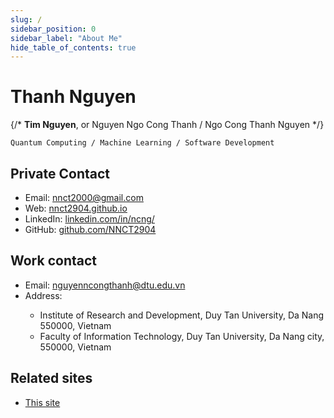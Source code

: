 ```yaml
---
slug: /
sidebar_position: 0
sidebar_label: "About Me"
hide_table_of_contents: true
---
```


# Thanh Nguyen
{/* **Tim Nguyen**, or Nguyen Ngo Cong Thanh / Ngo Cong Thanh Nguyen */}

`Quantum Computing / Machine Learning / Software Development`

## Private Contact

- <Icon icon="fa-envelope fa-fw" size="lg" /> Email: nnct2000@gmail.com
- <Icon icon="fa-globe fa-fw" size="lg" /> Web: [nnct2904.github.io](https://nnct2904.github.io/)
- <Icon icon="fa-brands fa-linkedin fa-fw" size="lg" /> LinkedIn: [linkedin.com/in/ncng/](https://www.linkedin.com/in/ncng/)
- <Icon icon="fa-brands fa-github fa-fw" size="lg" /> GitHub: [github.com/NNCT2904](https://github.com/NNCT2904)

## Work contact

- <Icon icon="fa-envelope fa-fw" size="lg" /> Email: nguyenncongthanh@dtu.edu.vn
- <Icon icon="fa-building-columns fa-fw" size="lg" /> Address: 
  - Institute of Research
  and Development, Duy Tan University, Da Nang 550000, Vietnam 
  - Faculty of Information
  Technology, Duy Tan University, Da Nang city, 550000, Vietnam

## Related sites

- [This site](/)

